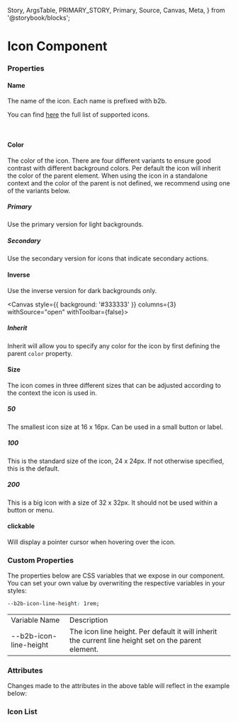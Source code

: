   Story,
  ArgsTable,
  PRIMARY_STORY,
  Primary,
  Source,
  Canvas,
  Meta,
} from '@storybook/blocks';


<Meta of={IconStories} />

# Icon Component

<Canvas columns={3} withSource="open" withToolbar={false}>
  <Story id="components-assets-icon--story-010-primary" />
</Canvas>

### Properties

#### Name

The name of the icon. Each name is prefixed with b2b.

You can find [here](#icon-list) the full list of supported icons.

<br />

#### Color

The color of the icon. There are four different variants to ensure
good contrast with different background colors. Per default the icon
will inherit the color of the parent element. When using the icon
in a standalone context and the color of the parent is not defined, we recommend
using one of the variants below.

##### Primary

Use the primary version for light backgrounds.

<Canvas columns={3} withSource="open" withToolbar={false}>
  <Story id="components-assets-icon--story-010-primary" />
</Canvas>

##### Secondary

Use the secondary version for icons that indicate secondary actions.

<Canvas columns={3} withSource="open" withToolbar={false}>
  <Story id="components-assets-icon--story-020-secondary" />
</Canvas>

#### Inverse

Use the inverse version for dark backgrounds only.

<Canvas
  style={{ background: '#333333' }}
  columns={3}
  withSource="open"
  withToolbar={false}>
  <Story id="components-assets-icon--story-030-inverse" />
</Canvas>

##### Inherit

Inherit will allow you to specify any color for the icon by first defining the parent `color` property.

<Canvas columns={3} withSource="open" withToolbar={false}>
  <Story id="components-assets-icon--story-035-inherit" />
</Canvas>

#### Size

The icon comes in three different sizes that can be adjusted according
to the context the icon is used in.

##### 50

The smallest icon size at 16 x 16px. Can be used in a small button or label.

<Canvas columns={3} withSource="open" withToolbar={false}>
  <Story id="components-assets-icon--story-040-size-50" />
</Canvas>

##### 100

This is the standard size of the icon, 24 x 24px. If not otherwise specified, this is the default.

<Canvas columns={3} withSource="open" withToolbar={false}>
  <Story id="components-assets-icon--story-050-size-100" />
</Canvas>

##### 200

This is a big icon with a size of 32 x 32px. It should not be used within
a button or menu.

#### clickable

Will display a pointer cursor when hovering over the icon.

### Custom Properties

The properties below are CSS variables that we expose in our component. You can set your own value by overwriting the respective variables
in your styles:

```css
--b2b-icon-line-height: 1rem;
```

<table>
  <tr>
    <td>Variable Name</td>
    <td>Description</td>
  </tr>
  <tr>
    <td>--b2b-icon-line-height</td>
    <td>
      The icon line height. Per default it will inherit the current line height
      set on the parent element.
    </td>
  </tr>
</table>

<Canvas columns={3} withSource="open" withToolbar={false}>
  <Story id="components-assets-icon--story-060-size-200" />
</Canvas>

### Attributes

<ArgsTable story={PRIMARY_STORY} />
Changes made to the attributes in the above table will reflect in the example below:
<Primary />

### Icon List

<Story id="components-assets-icon--story-070-all-icons" />
